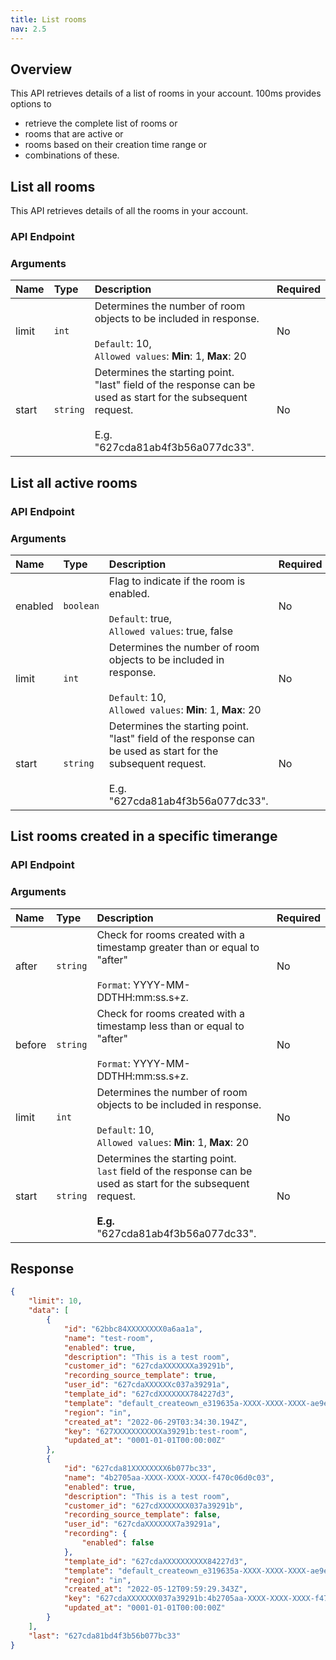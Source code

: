 ```yaml
---
title: List rooms
nav: 2.5
---
```


## Overview

This API retrieves details of a list of rooms in your account. 100ms provides options to

-   retrieve the complete list of rooms or
-   rooms that are active or
-   rooms based on their creation time range or
-   combinations of these.

## List all rooms

This API retrieves details of all the rooms in your account.

### API Endpoint

<GetRequest title="https://api.100ms.live/v2/rooms" />

### Arguments

| Name        | Type     | Description                                                                                                                                                  | Required |
| :---------- | :------- | :----------------------------------------------------------------------------------------------------------------------------------------------------------- | :------- |
| limit <br/> | `int`    | Determines the number of room objects to be included in response. <br/><br/>`Default`: 10, <br/>`Allowed values`: **Min**: 1, **Max**: 20                    | No       |
| start <br/> | `string` | Determines the starting point. <br/>"last" field of the response can be used as start for the subsequent request. <br/><br/>E.g. "627cda81ab4f3b56a077dc33". | No       |

## List all active rooms

### API Endpoint

<GetRequest title="https://api.100ms.live/v2/rooms?enabled={false/true}" />

### Arguments

| Name          | Type      | Description                                                                                                                                                  | Required |
| :------------ | :-------- | :----------------------------------------------------------------------------------------------------------------------------------------------------------- | :------- |
| enabled <br/> | `boolean` | Flag to indicate if the room is enabled. <br/><br/>`Default`: true, <br/>`Allowed values`: true, false                                                       | No       |
| limit <br/>   | `int`     | Determines the number of room objects to be included in response. <br/><br/>`Default`: 10, <br/>`Allowed values`: **Min**: 1, **Max**: 20                    | No       |
| start <br/>   | `string`  | Determines the starting point. <br/>"last" field of the response can be used as start for the subsequent request. <br/><br/>E.g. "627cda81ab4f3b56a077dc33". | No       |

## List rooms created in a specific timerange

### API Endpoint

<GetRequest title="https://api.100ms.live/v2/rooms?after=2022-01-01T01:00:00.000Z&before=2022-03-31T01:00:00.000Z" />

### Arguments

| Name         | Type     | Description                                                                                                                                                      | Required |
| :----------- | :------- | :--------------------------------------------------------------------------------------------------------------------------------------------------------------- | :------- |
| after <br/>  | `string` | Check for rooms created with a timestamp greater than or equal to "after" <br/><br/>`Format`: YYYY-MM-DDTHH:mm:ss.s+z.                                           | No       |
| before <br/> | `string` | Check for rooms created with a timestamp less than or equal to "after" <br/><br/>`Format`: YYYY-MM-DDTHH:mm:ss.s+z.                                              | No       |
| limit <br/>  | `int`    | Determines the number of room objects to be included in response. <br/><br/>`Default`: 10, <br/>`Allowed values`: **Min**: 1, **Max**: 20                        | No       |
| start <br/>  | `string` | Determines the starting point. <br/>`last` field of the response can be used as start for the subsequent request. <br/><br/>**E.g.** "627cda81ab4f3b56a077dc33". | No       |

## Response

```json
{
    "limit": 10,
    "data": [
        {
            "id": "62bbc84XXXXXXXX0a6aa1a",
            "name": "test-room",
            "enabled": true,
            "description": "This is a test room",
            "customer_id": "627cdaXXXXXXXa39291b",
            "recording_source_template": true,
            "user_id": "627cdaXXXXXXc037a39291a",
            "template_id": "627cdXXXXXXX784227d3",
            "template": "default_createown_e319635a-XXXX-XXXX-XXXX-ae9e95891e31",
            "region": "in",
            "created_at": "2022-06-29T03:34:30.194Z",
            "key": "627XXXXXXXXXXXa39291b:test-room",
            "updated_at": "0001-01-01T00:00:00Z"
        },
        {
            "id": "627cda81XXXXXXXX6b077bc33",
            "name": "4b2705aa-XXXX-XXXX-XXXX-f470c06d0c03",
            "enabled": true,
            "description": "This is a test room",
            "customer_id": "627cdXXXXXXX037a39291b",
            "recording_source_template": false,
            "user_id": "627cdaXXXXXXX7a39291a",
            "recording": {
                "enabled": false
            },
            "template_id": "627cdaXXXXXXXXXX84227d3",
            "template": "default_createown_e319635a-XXXX-XXXX-XXXX-ae9e95891e31",
            "region": "in",
            "created_at": "2022-05-12T09:59:29.343Z",
            "key": "627cdaXXXXXXX037a39291b:4b2705aa-XXXX-XXXX-XXXX-f470c06d0c03",
            "updated_at": "0001-01-01T00:00:00Z"
        }
    ],
    "last": "627cda81bd4f3b56b077bc33"
}
```
